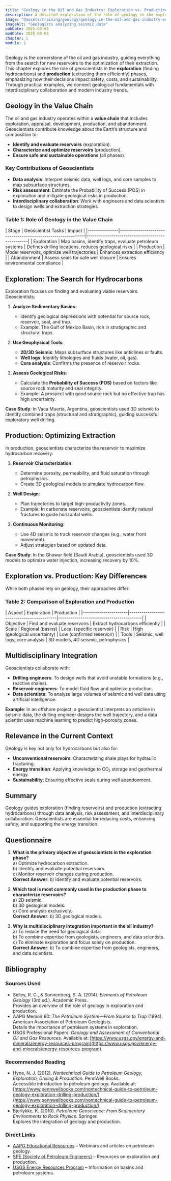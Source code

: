 ```yaml
---
title: "Geology in the Oil and Gas Industry: Exploration vs. Production"
description: A detailed exploration of the role of geology in the exploration and production phases of hydrocarbons, highlighting the importance of geoscientists in the value chain, multidisciplinary integration, and their impact on the efficiency and sustainability of petroleum operations.
image: "@assets/training/geology/geology-in-the-oil-and-gas-industry-exploration-vs-production/cover.jpg"
imageAlt: "Geologists analyzing seismic data"
pubDate: 2025-08-03
modDate: 2025-08-03
chapter: 1
module: 1
---
```


Geology is the cornerstone of the oil and gas industry, guiding everything from the search for new reservoirs to the optimization of their extraction. This chapter explores the role of geoscientists in the **exploration** (finding hydrocarbons) and **production** (extracting them efficiently) phases, emphasizing how their decisions impact safety, costs, and sustainability. Through practical examples, we connect geological fundamentals with interdisciplinary collaboration and modern industry trends.

## Geology in the Value Chain

The oil and gas industry operates within a **value chain** that includes exploration, appraisal, development, production, and abandonment. Geoscientists contribute knowledge about the Earth’s structure and composition to:

* **Identify and evaluate reservoirs** (exploration).
* **Characterize and optimize reservoirs** (production).
* **Ensure safe and sustainable operations** (all phases).

### Key Contributions of Geoscientists

* **Data analysis**: Interpret seismic data, well logs, and core samples to map subsurface structures.
* **Risk assessment**: Estimate the Probability of Success (POS) in exploration and mitigate geological risks in production.
* **Interdisciplinary collaboration**: Work with engineers and data scientists to design wells and extraction strategies.

### Table 1: Role of Geology in the Value Chain

<div class="table-wrapper">
| Stage         | Geoscientist Tasks                                        | Impact                                       |
|---------------|-------------------------------------------------------------|-------------------------------------------------|
| Exploration   | Map basins, identify traps, evaluate petroleum systems       | Defines drilling locations, reduces geological risks |
| Production    | Model reservoirs, optimize well trajectories                 | Enhances extraction efficiency                  |
| Abandonment   | Assess seals for safe well closure                           | Ensures environmental compliance                |
</div>

## Exploration: The Search for Hydrocarbons

Exploration focuses on finding and evaluating viable reservoirs. Geoscientists:

1. **Analyze Sedimentary Basins**:
   * Identify geological depressions with potential for source rock, reservoir, seal, and trap.
   * Example: The Gulf of Mexico Basin, rich in stratigraphic and structural traps.

2. **Use Geophysical Tools**:
   * **2D/3D Seismic**: Maps subsurface structures like anticlines or faults.
   * **Well logs**: Identify lithologies and fluids (water, oil, gas).
   * **Core analysis**: Confirms the presence of reservoir rocks.

3. **Assess Geological Risks**:
   * Calculate the **Probability of Success (POS)** based on factors like source rock maturity and seal integrity.
   * Example: A prospect with good source rock but no effective trap has high uncertainty.

**Case Study**: In Vaca Muerta, Argentina, geoscientists used 3D seismic to identify combined traps (structural and stratigraphic), guiding successful exploratory well drilling.

## Production: Optimizing Extraction

In production, geoscientists characterize the reservoir to maximize hydrocarbon recovery:

1. **Reservoir Characterization**:
   * Determine porosity, permeability, and fluid saturation through petrophysics.
   * Create 3D geological models to simulate hydrocarbon flow.

2. **Well Design**:
   * Plan trajectories to target high-productivity zones.
   * Example: In carbonate reservoirs, geoscientists identify natural fractures to guide horizontal wells.

3. **Continuous Monitoring**:
   * Use 4D seismic to track reservoir changes (e.g., water front movement).
   * Adjust strategies based on updated data.

**Case Study**: In the Ghawar field (Saudi Arabia), geoscientists used 3D models to optimize water injection, increasing recovery by 10%.

## Exploration vs. Production: Key Differences

While both phases rely on geology, their approaches differ:

### Table 2: Comparison of Exploration and Production

<div class="table-wrapper">
| Aspect               | Exploration                              | Production                              |
|----------------------|------------------------------------------|-----------------------------------------|
| Objective            | Find and evaluate reservoirs             | Extract hydrocarbons efficiently         |
| Scale                | Regional (basins)                        | Local (specific reservoir)               |
| Risk                 | High (geological uncertainty)            | Low (confirmed reservoir)                |
| Tools                | Seismic, well logs, core analysis         | 3D models, 4D seismic, petrophysics      |
</div>

## Multidisciplinary Integration

Geoscientists collaborate with:

* **Drilling engineers**: To design wells that avoid unstable formations (e.g., reactive shales).
* **Reservoir engineers**: To model fluid flow and optimize production.
* **Data scientists**: To analyze large volumes of seismic and well data using artificial intelligence.

**Example**: In an offshore project, a geoscientist interprets an anticline in seismic data, the drilling engineer designs the well trajectory, and a data scientist uses machine learning to predict high-porosity zones.

## Relevance in the Current Context

Geology is key not only for hydrocarbons but also for:

* **Unconventional reservoirs**: Characterizing shale plays for hydraulic fracturing.
* **Energy transition**: Applying knowledge to CO₂ storage and geothermal energy.
* **Sustainability**: Ensuring effective seals during well abandonment.

## Summary

Geology guides exploration (finding reservoirs) and production (extracting hydrocarbons) through data analysis, risk assessment, and interdisciplinary collaboration. Geoscientists are essential for reducing costs, enhancing safety, and supporting the energy transition.

## Questionnaire

1. **What is the primary objective of geoscientists in the exploration phase?**
   <br/> a) Optimize hydrocarbon extraction.
   <br/> b) Identify and evaluate potential reservoirs.
   <br/> c) Monitor reservoir changes during production.
   <br/> **Correct Answer**: b) Identify and evaluate potential reservoirs.

2. **Which tool is most commonly used in the production phase to characterize reservoirs?**
   <br/> a) 2D seismic.
   <br/> b) 3D geological models.
   <br/> c) Core analysis exclusively.
   <br/> **Correct Answer**: b) 3D geological models.

3. **Why is multidisciplinary integration important in the oil industry?**
   <br/> a) To reduce the need for geological data.
   <br/> b) To combine expertise from geologists, engineers, and data scientists.
   <br/> c) To eliminate exploration and focus solely on production.
   <br/> **Correct Answer**: b) To combine expertise from geologists, engineers, and data scientists.

## Bibliography

### Sources Used

* Selley, R. C., & Sonnenberg, S. A. (2014). *Elements of Petroleum Geology* (3rd ed.). Academic Press.  
  Provides an overview of the role of geology in exploration and production.
* AAPG Memoir 60: *The Petroleum System—From Source to Trap* (1994). American Association of Petroleum Geologists.  
  Details the importance of petroleum systems in exploration.
* USGS Professional Papers: *Geology and Assessment of Conventional Oil and Gas Resources*. Available at: [https://www.usgs.gov/energy-and-minerals/energy-resources-program](https://www.usgs.gov/energy-and-minerals/energy-resources-program).

### Recommended Reading

* Hyne, N. J. (2012). *Nontechnical Guide to Petroleum Geology, Exploration, Drilling & Production*. PennWell Books.  
  Accessible introduction to petroleum geology. Available at: [https://www.pennwellbooks.com/nontechnical-guide-to-petroleum-geology-exploration-drilling-production/](https://www.pennwellbooks.com/nontechnical-guide-to-petroleum-geology-exploration-drilling-production/).
* Bjorlykke, K. (2010). *Petroleum Geoscience: From Sedimentary Environments to Rock Physics*. Springer.  
  Explores the integration of geology and production.

### Direct Links

* [AAPG Educational Resources](https://www.aapg.org/learn) – Webinars and articles on petroleum geology.
* [SPE (Society of Petroleum Engineers)](https://www.spe.org/en/) – Resources on exploration and production.
* [USGS Energy Resources Program](https://www.usgs.gov/energy-and-minerals/energy-resources-program) – Information on basins and petroleum systems.
